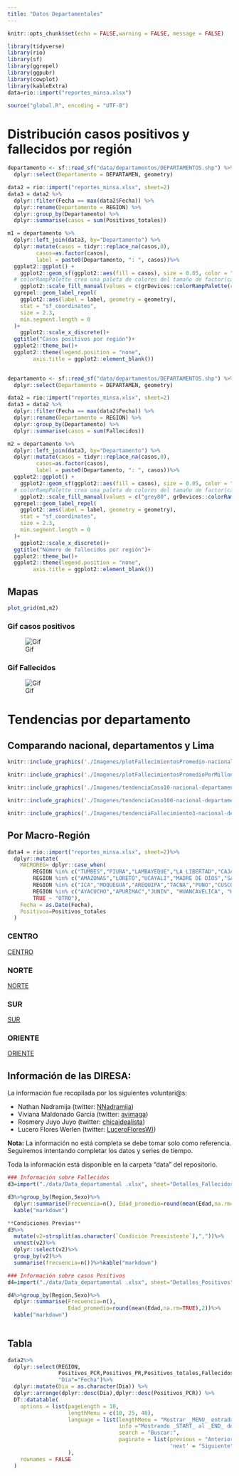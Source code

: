 ```yaml
---
title: "Datos Departamentales"
---
```


```r
knitr::opts_chunk$set(echo = FALSE,warning = FALSE, message = FALSE)
```

```r
library(tidyverse)
library(rio)
library(sf)
library(ggrepel)
library(ggpubr)
library(cowplot)
library(kableExtra)
data=rio::import("reportes_minsa.xlsx")

source("global.R", encoding = "UTF-8")
```


# Distribución casos positivos y fallecidos por región


```r
departamento <- sf::read_sf("data/departamentos/DEPARTAMENTOS.shp") %>%
  dplyr::select(Departamento = DEPARTAMEN, geometry)

data2 = rio::import("reportes_minsa.xlsx", sheet=2)
data3 = data2 %>%
  dplyr::filter(Fecha == max(data2$Fecha)) %>%
  dplyr::rename(Departamento = REGION) %>%
  dplyr::group_by(Departamento) %>%
  dplyr::summarise(casos = sum(Positivos_totales))

m1 = departamento %>%
  dplyr::left_join(data3, by="Departamento") %>%
  dplyr::mutate(casos = tidyr::replace_na(casos,0),
         casos=as.factor(casos),
         label = paste0(Departamento, ": ", casos))%>%
  ggplot2::ggplot() +
    ggplot2::geom_sf(ggplot2::aes(fill = casos), size = 0.05, color = "grey40") +
  # colorRampPalette crea una paleta de colores del tamaño de factor(casos) -1
    ggplot2::scale_fill_manual(values = c(grDevices::colorRampPalette(colors = c("#FFF5F0","#FB6A4A", "#67000D"))(length(unique(data3$casos))))) +
  ggrepel::geom_label_repel(
    ggplot2::aes(label = label, geometry = geometry),
    stat = "sf_coordinates", 
    size = 2.3,
    min.segment.length = 0
  )+
    ggplot2::scale_x_discrete()+
  ggtitle("Casos positivos por región")+
  ggplot2::theme_bw()+
  ggplot2::theme(legend.position = "none",
        axis.title = ggplot2::element_blank())
 
```


```r
departamento <- sf::read_sf("data/departamentos/DEPARTAMENTOS.shp") %>%
  dplyr::select(Departamento = DEPARTAMEN, geometry)

data2 = rio::import("reportes_minsa.xlsx", sheet=2)
data3 = data2 %>%
  dplyr::filter(Fecha == max(data2$Fecha)) %>%
  dplyr::rename(Departamento = REGION) %>%
  dplyr::group_by(Departamento) %>%
  dplyr::summarise(casos = sum(Fallecidos))

m2 = departamento %>%
  dplyr::left_join(data3, by="Departamento") %>%
  dplyr::mutate(casos = tidyr::replace_na(casos,0),
         casos=as.factor(casos),
         label = paste0(Departamento, ": ", casos))%>%
  ggplot2::ggplot() +
    ggplot2::geom_sf(ggplot2::aes(fill = casos), size = 0.05, color = "grey40") +
  # colorRampPalette crea una paleta de colores del tamaño de factor(casos) -1
    ggplot2::scale_fill_manual(values = c("grey80", grDevices::colorRampPalette(colors = c("#FFF5F0","#FB6A4A", "#67000D"))(length(unique(data3$casos)-1)))) +
  ggrepel::geom_label_repel(
    ggplot2::aes(label = label, geometry = geometry),
    stat = "sf_coordinates", 
    size = 2.3,
    min.segment.length = 0
  )+
    ggplot2::scale_x_discrete()+
  ggtitle("Número de fallecidos por región")+
  ggplot2::theme_bw()+
  ggplot2::theme(legend.position = "none",
        axis.title = ggplot2::element_blank())
```


## Mapas 

```r
plot_grid(m1,m2)
```

### Gif casos positivos 
<p align = center>
![Gif](./Imagenes/peruheatmap-es-covid-hasta-latest.gif)</p>

### Gif Fallecidos 
<p align = center>
![Gif](./Imagenes/peruheatmap-es-fallecidos-covid-hasta-latest.gif)</p>

# Tendencias por departamento

## Comparando nacional, departamentos y Lima


```r
knitr::include_graphics('./Imagenes/plotFallecimientosPromedio-nacional-departamento-latest.png')
```

```r
knitr::include_graphics('./Imagenes/plotFallecimientosPromedioPorMillon-nacional-departamento-latest.png')
```


```r
knitr::include_graphics('./Imagenes/tendenciaCaso10-nacional-departamento-latest.png')
```

```r
knitr::include_graphics('./Imagenes/tendenciaCaso100-nacional-departamento-latest.png')
```

```r
knitr::include_graphics('./Imagenes/tendenciaFallecimiento3-nacional-departamento-latest.png')
```


## Por Macro-Región

```r
data4 = rio::import("reportes_minsa.xlsx", sheet=2)%>%
  dplyr::mutate(
    MACROREG= dplyr::case_when(
        REGION %in% c("TUMBES","PIURA","LAMBAYEQUE","LA LIBERTAD","CAJAMARCA","ANCASH") ~"NORTE",
        REGION %in% c("AMAZONAS","LORETO","UCAYALI","MADRE DE DIOS","SAN MARTIN") ~ "ORIENTE",
        REGION %in% c("ICA","MOQUEGUA","AREQUIPA","TACNA","PUNO","CUSCO") ~ "SUR",
        REGION %in% c("AYACUCHO","APURIMAC","JUNIN", "HUANCAVELICA", "HUANUCO", "PASCO") ~ "CENTRO",
        TRUE ~ "OTRO"),
    Fecha = as.Date(Fecha),
    Positivos=Positivos_totales
  )
```

### CENTRO 

[CENTRO](https://perucovid19.netlify.app/mr_centro)

### NORTE

[NORTE](https://perucovid19.netlify.app/mr_norte)

### SUR

[SUR](https://perucovid19.netlify.app/mr_sur)

### ORIENTE

[ORIENTE](https://perucovid19.netlify.app/mr_oriente)

## Información de las DIRESA: 

La información fue recopilada por los siguientes voluntari@s:

  - Nathan Nadramija (twitter: [NNadramija](https://twitter.com/nnnadramija))
  - Viviana Maldonado Garcia (twitter: [avimaga](https://twitter.com/avimaga))
  - Rosmery Juyo Juyo (twitter: [chicaidealista](https://twitter.com/chicaidealista))
  - Lucero Flores Werlen (twitter: [LuceroFloresW)](https://twitter.com/LuceroFloresW))

**Nota:** La información no está completa se debe tomar solo como referencia. Seguiremos intentando completar los datos y series de tiempo.  

Toda la información está disponible en la carpeta "data" del repositorio.



```r
### Información sobre Fallecidos
d3=import("./data/Data_departamental .xlsx", sheet="Detalles_Fallecidos") 

d3%>%group_by(Region,Sexo)%>%
  dplyr::summarise(Frecuencia=n(), Edad_promedio=round(mean(Edad,na.rm=TRUE),2))%>%
  kable("markdown")

```



```r
**Condiciones Previas**
d3%>%
  mutate(v2=strsplit(as.character(`Condición Preexistente`),","))%>%
  unnest(v2)%>%
  dplyr::select(v2)%>%
  group_by(v2)%>%
  summarise(frecuencia=n())%>%kable("markdown")
```




```r
### Información sobre casos Positivos 
d4=import("./data/Data_departamental .xlsx", sheet="Detalles_Positivos") 

d4%>%group_by(Region,Sexo)%>%
  dplyr::summarise(Frecuencia=n(), 
                   Edad_promedio=round(mean(Edad,na.rm=TRUE),2))%>%
  kable("markdown")
  
```


## Tabla 

```r
data2%>%
  dplyr::select(REGION,
                Positivos_PCR,Positivos_PR,Positivos_totales,Fallecidos,
                "Dia"="Fecha")%>%
  dplyr::mutate(Dia = as.character(Dia)) %>% 
  dplyr::arrange(dplyr::desc(Dia),dplyr::desc(Positivos_PCR)) %>%
  DT::datatable(
    options = list(pageLength = 10, 
                   lengthMenu = c(10, 25, 40),
                   language = list(lengthMenu = "Mostrar _MENU_ entradas",
                                   info ="Mostrando _START_ al _END_ de _TOTAL_ entradas",
                                   search = "Buscar:",
                                   paginate = list(previous = "Anterior",
                                                   'next' = "Siguiente"))
                   ),
    rownames = FALSE
  )
```


